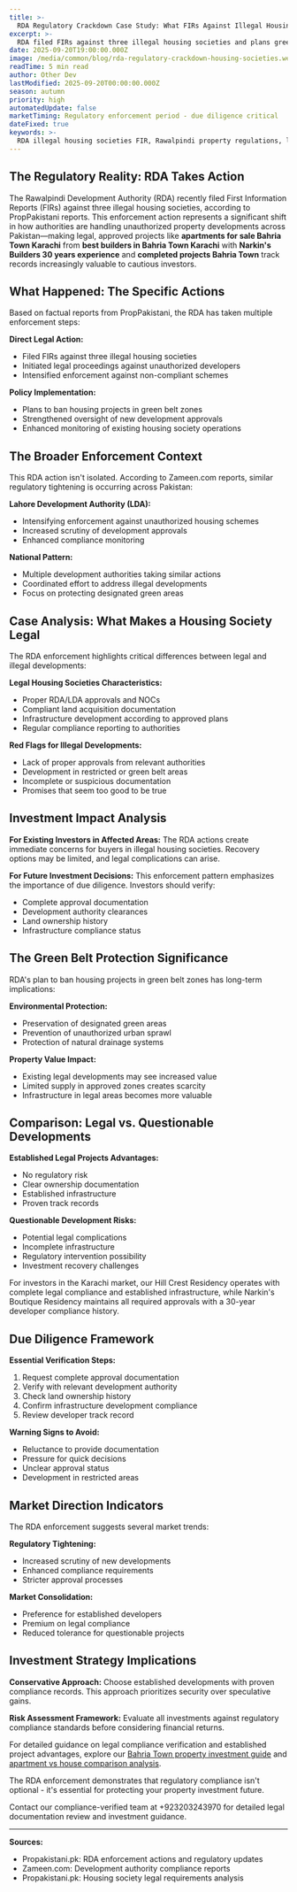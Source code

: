 ```yaml
---
title: >-
  RDA Regulatory Crackdown Case Study: What FIRs Against Illegal Housing Societies Mean for Property Investors
excerpt: >-
  RDA filed FIRs against three illegal housing societies and plans green belt protection. Here's what this regulatory tightening means for your property investment decisions.
date: 2025-09-20T19:00:00.000Z
image: /media/common/blog/rda-regulatory-crackdown-housing-societies.webp
readTime: 5 min read
author: Other Dev
lastModified: 2025-09-20T00:00:00.000Z
season: autumn
priority: high
automatedUpdate: false
marketTiming: Regulatory enforcement period - due diligence critical
dateFixed: true
keywords: >-
  RDA illegal housing societies FIR, Rawalpindi property regulations, legal housing projects Pakistan, property investment compliance
---
```


## The Regulatory Reality: RDA Takes Action

The Rawalpindi Development Authority (RDA) recently filed First Information Reports (FIRs) against three illegal housing societies, according to PropPakistani reports. This enforcement action represents a significant shift in how authorities are handling unauthorized property developments across Pakistan—making legal, approved projects like **apartments for sale Bahria Town Karachi** from **best builders in Bahria Town Karachi** with **Narkin's Builders 30 years experience** and **completed projects Bahria Town** track records increasingly valuable to cautious investors.

## What Happened: The Specific Actions

Based on factual reports from PropPakistani, the RDA has taken multiple enforcement steps:

**Direct Legal Action:**
- Filed FIRs against three illegal housing societies
- Initiated legal proceedings against unauthorized developers
- Intensified enforcement against non-compliant schemes

**Policy Implementation:**
- Plans to ban housing projects in green belt zones
- Strengthened oversight of new development approvals
- Enhanced monitoring of existing housing society operations

## The Broader Enforcement Context

This RDA action isn't isolated. According to Zameen.com reports, similar regulatory tightening is occurring across Pakistan:

**Lahore Development Authority (LDA):**
- Intensifying enforcement against unauthorized housing schemes
- Increased scrutiny of development approvals
- Enhanced compliance monitoring

**National Pattern:**
- Multiple development authorities taking similar actions
- Coordinated effort to address illegal developments
- Focus on protecting designated green areas

## Case Analysis: What Makes a Housing Society Legal

The RDA enforcement highlights critical differences between legal and illegal developments:

**Legal Housing Societies Characteristics:**
- Proper RDA/LDA approvals and NOCs
- Compliant land acquisition documentation
- Infrastructure development according to approved plans
- Regular compliance reporting to authorities

**Red Flags for Illegal Developments:**
- Lack of proper approvals from relevant authorities
- Development in restricted or green belt areas
- Incomplete or suspicious documentation
- Promises that seem too good to be true

## Investment Impact Analysis

**For Existing Investors in Affected Areas:**
The RDA actions create immediate concerns for buyers in illegal housing societies. Recovery options may be limited, and legal complications can arise.

**For Future Investment Decisions:**
This enforcement pattern emphasizes the importance of due diligence. Investors should verify:
- Complete approval documentation
- Development authority clearances
- Land ownership history
- Infrastructure compliance status

## The Green Belt Protection Significance

RDA's plan to ban housing projects in green belt zones has long-term implications:

**Environmental Protection:**
- Preservation of designated green areas
- Prevention of unauthorized urban sprawl
- Protection of natural drainage systems

**Property Value Impact:**
- Existing legal developments may see increased value
- Limited supply in approved zones creates scarcity
- Infrastructure in legal areas becomes more valuable

## Comparison: Legal vs. Questionable Developments

**Established Legal Projects Advantages:**
- No regulatory risk
- Clear ownership documentation
- Established infrastructure
- Proven track records

**Questionable Development Risks:**
- Potential legal complications
- Incomplete infrastructure
- Regulatory intervention possibility
- Investment recovery challenges

For investors in the Karachi market, our Hill Crest Residency operates with complete legal compliance and established infrastructure, while Narkin's Boutique Residency maintains all required approvals with a 30-year developer compliance history.

## Due Diligence Framework

**Essential Verification Steps:**
1. Request complete approval documentation
2. Verify with relevant development authority
3. Check land ownership history
4. Confirm infrastructure development compliance
5. Review developer track record

**Warning Signs to Avoid:**
- Reluctance to provide documentation
- Pressure for quick decisions
- Unclear approval status
- Development in restricted areas

## Market Direction Indicators

The RDA enforcement suggests several market trends:

**Regulatory Tightening:**
- Increased scrutiny of new developments
- Enhanced compliance requirements
- Stricter approval processes

**Market Consolidation:**
- Preference for established developers
- Premium on legal compliance
- Reduced tolerance for questionable projects

## Investment Strategy Implications

**Conservative Approach:**
Choose established developments with proven compliance records. This approach prioritizes security over speculative gains.

**Risk Assessment Framework:**
Evaluate all investments against regulatory compliance standards before considering financial returns.

For detailed guidance on legal compliance verification and established project advantages, explore our [Bahria Town property investment guide](/blog/bahria-town-karachi-property-investment-guide) and [apartment vs house comparison analysis](/blog/real-cost-benefits-bahria-town-apartments-vs-houses).

The RDA enforcement demonstrates that regulatory compliance isn't optional - it's essential for protecting your property investment future.

Contact our compliance-verified team at +923203243970 for detailed legal documentation review and investment guidance.

---

**Sources:**
- Propakistani.pk: RDA enforcement actions and regulatory updates
- Zameen.com: Development authority compliance reports
- Propakistani.pk: Housing society legal requirements analysis